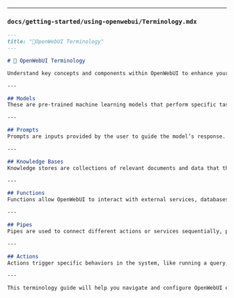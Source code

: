 
---

### `docs/getting-started/using-openwebui/Terminology.mdx`
```md
---
title: "📖OpenWebUI Terminology"
---

# 📖 OpenWebUI Terminology

Understand key concepts and components within OpenWebUI to enhance your usage and configuration.

---

## Models  
These are pre-trained machine learning models that perform specific tasks, such as natural language generation (e.g., Llama 3.2). Models can be managed locally or remotely and configured through Ollama.

---

## Prompts  
Prompts are inputs provided by the user to guide the model’s response. Effective prompts are essential for generating meaningful outputs from the model.

---

## Knowledge Bases  
Knowledge stores are collections of relevant documents and data that the model can query during conversations. With **Retrieval-Augmented Generation (RAG)**, the model retrieves useful information from the store.

---

## Functions  
Functions allow OpenWebUI to interact with external services, databases, or custom code within workflows. They extend the capabilities of the LLM.

---

## Pipes  
Pipes are used to connect different actions or services sequentially, passing the output of one step as the input to the next.

---

## Actions  
Actions trigger specific behaviors in the system, like running a query, sending a message, or generating content. Actions can be automated using workflows.

---

This terminology guide will help you navigate and configure OpenWebUI effectively!
